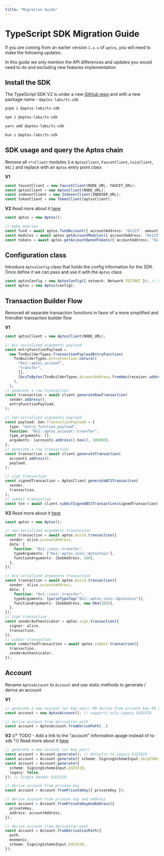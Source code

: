 ```yaml
---
title: "Migration Guide"
---
```



# TypeScript SDK Migration Guide

If you are coming from an earlier version `1.x.x` of `aptos`, you will need to make the following updates.

<Callout type="info">
In this guide we only mention the API differences and updates you would need to do and excluding new features implementation
</Callout>

## Install the SDK

The TypeScript SDK V2 is under a new [GitHub repo](https://github.com/aptos-labs/aptos-ts-sdk) and with a new package name - `@aptos-labs/ts-sdk`

<Tabs groupId="install-sdk">
  <TabItem value="pnpm" label="pnpm">

  ```bash filename="Terminal"
  pnpm i @aptos-labs/ts-sdk
  ```

  </TabItem>
  <TabItem value="npm" label="npm">

  ```bash filename="Terminal"
  npm i @aptos-labs/ts-sdk
  ```

  </TabItem>
  <TabItem value="yarn" label="yarn">

  ```bash filename="Terminal"
  yarn add @aptos-labs/ts-sdk
  ```

  </TabItem>
    <TabItem value="bun" label="bun">

  ```bash filename="Terminal"
  bun i @aptos-labs/ts-sdk
  ```

  </TabItem>
</Tabs>

## SDK usage and query the Aptos chain

Remove all `<*>Client` modules (i.e `AptosClient`, `FaucetClient`, `CoinClient`, etc.) and replace with an `Aptos` entry point class

**V1**

```ts filename="v1.ts"
const faucetClient = new FaucetClient(NODE_URL, FAUCET_URL);
const aptosClient = new AptosClient(NODE_URL);
const indexerClient = new IndexerClient(INDEXER_URL);
const tokenClient = new TokenClient(aptosClient);
```

**V2**
<Callout type="info">
Read more about it [here](../../ts-sdk.mdx)
</Callout>

```ts filename="v2.ts"
const aptos = new Aptos();

// make queries
const fund = await aptos.fundAccount({ accountAddress: "0x123", amount: 100 });
const modules = await aptos.getAccountModules({ accountAddress: "0x123" });
const tokens = await aptos.getAccountOwnedTokens({ accountAddress: "0x123" });
```

## Configuration class

Introduce `AptosConfig` class that holds the config information for the SDK. Once define it we can pass and use it with the `Aptos` class

```ts filename="v2.ts"
const aptosConfig = new AptosConfig({ network: Network.TESTNET }); // default to devnet
const aptos = new Aptos(config);
```

## Transaction Builder Flow

Removed all separate transaction functions in favor of a more simplified and friendlier transaction builder flow

**V1**

```ts filename="v1.ts"
const aptosClient = new AptosClient(NODE_URL);

// bcs serialized arguments payload
const entryFunctionPayload =
  new TxnBuilderTypes.TransactionPayloadEntryFunction(
    TxnBuilderTypes.EntryFunction.natural(
      "0x1::aptos_account",
      "transfer",
      [],
      [bcsToBytes(TxnBuilderTypes.AccountAddress.fromHex(receiver.address()))],
    ),
  );
// generate a raw transaction
const transaction = await client.generateRawTransaction(
  sender.address(),
  entryFunctionPayload,
);

// non-serialized arguments payload
const payload: Gen.TransactionPayload = {
  type: "entry_function_payload",
  function: "0x1::aptos_account::transfer",
  type_arguments: [],
  arguments: [account2.address().hex(), 100000],
};
// generate a raw transaction
const transaction = await client.generateTransaction(
  account1.address(),
  payload,
);

// sign transaction
const signedTransaction = AptosClient.generateBCSTransaction(
  sender,
  transaction,
);
// submit transaction
const txn = await client.submitSignedBCSTransaction(signedTransaction);
```

**V2**
<Callout type="info">
Read more about it [here](../building-transactions.mdx)
</Callout>

```ts filename="v2.ts"
const aptos = new Aptos();

// non-serialized arguments transaction
const transaction = await aptos.build.transaction({
  sender: alice.accountAddress,
  data: {
    function: "0x1::coin::transfer",
    typeArguments: ["0x1::aptos_coin::AptosCoin"],
    functionArguments: [bobAddress, 100],
  },
});

// bcs serialized arguments transaction
const transaction = await aptos.build.transaction({
  sender: alice.accountAddress,
  data: {
    function: "0x1::coin::transfer",
    typeArguments: [parseTypeTag("0x1::aptos_coin::AptosCoin")],
    functionArguments: [bobAddress, new U64(100)],
  },
});
// sign transaction
const senderAuthenticator = aptos.sign.transaction({
  signer: alice,
  transaction,
});
// submit transaction
const committedTransaction = await aptos.submit.transaction({
  transaction,
  senderAuthenticator,
});
```

## Account

Rename `AptosAccount` to `Account` and use static methods to generate / derive an account

**V1**

```ts filename="v1.ts"
// generate a new account (or key pair) OR derive from private key OR derive from private key and address
const account = new AptosAccount(); // supports only Legacy Ed25519

// derive account from derivation path
const account = AptosAccount.fromDerivePath(..)
```

**V2**
{/* TODO - Add a link to the "account" information apage instead of ts-sdk */}
<Callout type="info">
Read more about it [here](../../ts-sdk.mdx)
</Callout>

```ts filename="v2.ts"
// generate a new account (or key pair)
const account = Account.generate(); // defaults to Legacy Ed25519
const account = Account.generate({ scheme: SigningSchemeInput.Secp256k1 }); // Single Sender Secp256k1
const account = Account.generate({
  scheme: SigningSchemeInput.Ed25519,
  legacy: false,
}); // Single Sender Ed25519

// derive account from private key
const account = Account.fromPrivateKey({ privateKey });

// derive account from private key and address
const account = Account.fromPrivateKeyAndAddress({
  privateKey,
  address: accountAddress,
});

// derive account from derivation path
const account = Account.fromDerivationPath({
  path,
  mnemonic,
  scheme: SigningSchemeInput.Ed25519,
});
```

